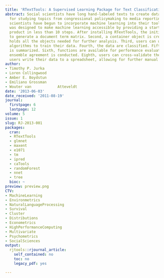 ```yaml
---
title: 'RTextTools: A Supervised Learning Package for Text Classification'
abstract: Social scientists have long hand-labeled texts to create datasets useful
  for studying topics from congressional policymaking to media reporting. Many social
  scientists have begun to incorporate machine learning into their toolkits. RTextTools
  was designed to make machine learning accessible by providing a start-to-finish
  product in less than 10 steps. After installing RTextTools, the initial step is
  to generate a document term matrix. Second, a container object is created, which
  holds all the objects needed for further analysis. Third, users can use up to nine
  algorithms to train their data. Fourth, the data are classified. Fifth, the classification
  is summarized. Sixth, functions are available for performance evaluation. Seventh,
  ensemble agreement is conducted. Eighth, users can cross-validate their data. Finally,
  users write their data to a spreadsheet, allowing for further manual coding if required.
author:
- Timothy P. Jurka
- Loren Collingwood
- Amber E. Boydstun
- Emiliano Grossman
- Wouter van            Atteveldt
date: '2013-06-03'
date_received: '2011-08-19'
journal:
  firstpage: 6
  lastpage: 12
volume: 5
issue: 1
slug: RJ-2013-001
packages:
  cran:
  - RTextTools
  - glmnet
  - maxent
  - e1071
  - tm
  - ipred
  - caTools
  - randomForest
  - nnet
  - tree
  bioc: ~
preview: preview.png
CTV:
- MachineLearning
- Environmetrics
- NaturalLanguageProcessing
- Survival
- Cluster
- Distributions
- Econometrics
- HighPerformanceComputing
- Multivariate
- Psychometrics
- SocialSciences
output:
  rjtools::rjournal_article:
    self_contained: no
    toc: no
    legacy_pdf: yes

---
```

